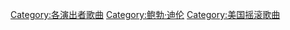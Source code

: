 {{DEFAULTSORT:Dylan, Bob}}
[[Category:各演出者歌曲|Category:各演出者歌曲]]
[[Category:鲍勃·迪伦|Category:鲍勃·迪伦]]
[[Category:美国摇滚歌曲|Category:美国摇滚歌曲]]
